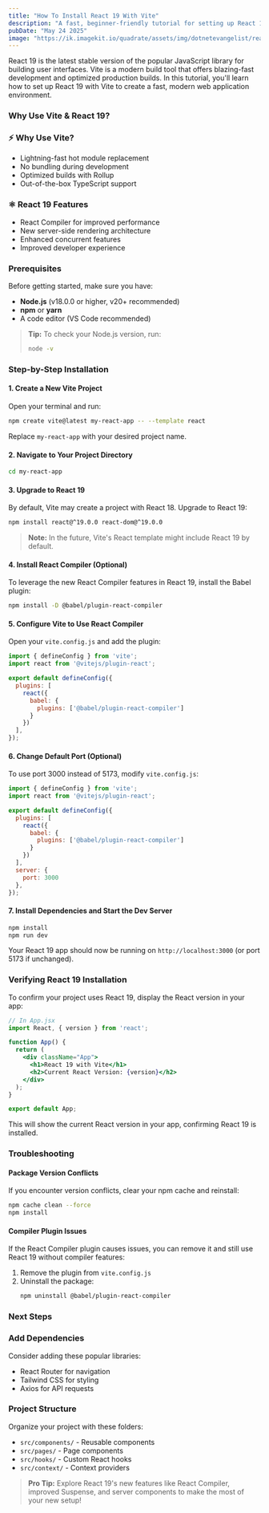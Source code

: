 ```yaml
---
title: "How To Install React 19 With Vite"
description: "A fast, beginner-friendly tutorial for setting up React 19 with Vite, including tips, troubleshooting, and best practices."
pubDate: "May 24 2025"
image: "https://ik.imagekit.io/quadrate/assets/img/dotnetevangelist/react-tutorial.png?updatedAt=1748087869316"
---
```


React 19 is the latest stable version of the popular JavaScript library for building user interfaces. Vite is a modern build tool that offers blazing-fast development and optimized production builds. In this tutorial, you'll learn how to set up React 19 with Vite to create a fast, modern web application environment.

### Why Use Vite & React 19?

<div className="grid grid-cols-1 md:grid-cols-2 gap-4 my-6">
  <div className="feature-card">
    <h3 className="text-lg font-semibold mb-2 flex items-center">⚡ Why Use Vite?</h3>
    <ul className="list-disc ml-5 space-y-1">
      <li>Lightning-fast hot module replacement</li>
      <li>No bundling during development</li>
      <li>Optimized builds with Rollup</li>
      <li>Out-of-the-box TypeScript support</li>
    </ul>
  </div>
  <div className="feature-card">
    <h3 className="text-lg font-semibold mb-2 flex items-center">⚛️ React 19 Features</h3>
    <ul className="list-disc ml-5 space-y-1">
      <li>React Compiler for improved performance</li>
      <li>New server-side rendering architecture</li>
      <li>Enhanced concurrent features</li>
      <li>Improved developer experience</li>
    </ul>
  </div>
</div>

### Prerequisites

Before getting started, make sure you have:

- **Node.js** (v18.0.0 or higher, v20+ recommended)
- **npm** or **yarn**
- A code editor (VS Code recommended)

> **Tip:** To check your Node.js version, run:
>
> ```bash
> node -v
> ```

### Step-by-Step Installation

#### 1. Create a New Vite Project

Open your terminal and run:

```bash
npm create vite@latest my-react-app -- --template react
```

Replace `my-react-app` with your desired project name.

#### 2. Navigate to Your Project Directory

```bash
cd my-react-app
```

#### 3. Upgrade to React 19

By default, Vite may create a project with React 18. Upgrade to React 19:

```bash
npm install react@^19.0.0 react-dom@^19.0.0
```

> **Note:** In the future, Vite's React template might include React 19 by default.

#### 4. Install React Compiler (Optional)

To leverage the new React Compiler features in React 19, install the Babel plugin:

```bash
npm install -D @babel/plugin-react-compiler
```

#### 5. Configure Vite to Use React Compiler

Open your `vite.config.js` and add the plugin:

```js
import { defineConfig } from 'vite';
import react from '@vitejs/plugin-react';

export default defineConfig({
  plugins: [
    react({
      babel: {
        plugins: ['@babel/plugin-react-compiler']
      }
    })
  ],
});
```

#### 6. Change Default Port (Optional)

To use port 3000 instead of 5173, modify `vite.config.js`:

```js
import { defineConfig } from 'vite';
import react from '@vitejs/plugin-react';

export default defineConfig({
  plugins: [
    react({
      babel: {
        plugins: ['@babel/plugin-react-compiler']
      }
    })
  ],
  server: {
    port: 3000
  },
});
```

#### 7. Install Dependencies and Start the Dev Server

```bash
npm install
npm run dev
```

Your React 19 app should now be running on `http://localhost:3000` (or port 5173 if unchanged).

### Verifying React 19 Installation

To confirm your project uses React 19, display the React version in your app:

```jsx
// In App.jsx
import React, { version } from 'react';

function App() {
  return (
    <div className="App">
      <h1>React 19 with Vite</h1>
      <h2>Current React Version: {version}</h2>
    </div>
  );
}

export default App;
```

This will show the current React version in your app, confirming React 19 is installed.

### Troubleshooting

#### Package Version Conflicts

If you encounter version conflicts, clear your npm cache and reinstall:

```bash
npm cache clean --force
npm install
```

#### Compiler Plugin Issues

If the React Compiler plugin causes issues, you can remove it and still use React 19 without compiler features:

1. Remove the plugin from `vite.config.js`
2. Uninstall the package:
   ```bash
   npm uninstall @babel/plugin-react-compiler
   ```

### Next Steps

<div className="grid grid-cols-1 md:grid-cols-2 gap-4">
  <div className="feature-card">
    <h3 className="text-lg font-semibold mb-2">Add Dependencies</h3>
    <p>Consider adding these popular libraries:</p>
    <ul className="list-disc ml-5 mt-2 space-y-1">
      <li>React Router for navigation</li>
      <li>Tailwind CSS for styling</li>
      <li>Axios for API requests</li>
    </ul>
  </div>
  <div className="feature-card">
    <h3 className="text-lg font-semibold mb-2">Project Structure</h3>
    <p>Organize your project with these folders:</p>
    <ul className="list-disc ml-5 mt-2 space-y-1">
      <li><code>src/components/</code> - Reusable components</li>
      <li><code>src/pages/</code> - Page components</li>
      <li><code>src/hooks/</code> - Custom React hooks</li>
      <li><code>src/context/</code> - Context providers</li>
    </ul>
  </div>
</div>

> **Pro Tip:** Explore React 19's new features like React Compiler, improved Suspense, and server components to make the most of your new setup!


